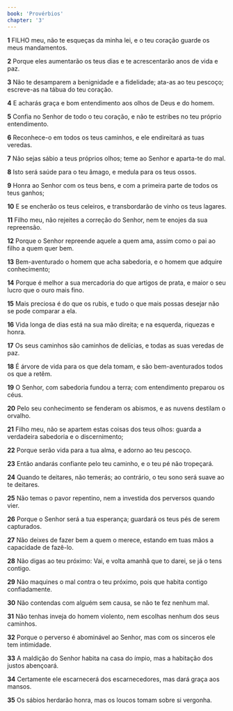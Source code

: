 ```yaml
---
book: 'Provérbios'
chapter: '3'
---
```


**1** FILHO meu, não te esqueças da minha lei, e o teu coração guarde os meus mandamentos.

**2** Porque eles aumentarão os teus dias e te acrescentarão anos de vida e paz.

**3** Não te desamparem a benignidade e a fidelidade; ata-as ao teu pescoço; escreve-as na tábua do teu coração.

**4** E acharás graça e bom entendimento aos olhos de Deus e do homem.

**5** Confia no Senhor de todo o teu coração, e não te estribes no teu próprio entendimento.

**6** Reconhece-o em todos os teus caminhos, e ele endireitará as tuas veredas.

**7** Não sejas sábio a teus próprios olhos; teme ao Senhor e aparta-te do mal.

**8** Isto será saúde para o teu âmago, e medula para os teus ossos.

**9** Honra ao Senhor com os teus bens, e com a primeira parte de todos os teus ganhos;

**10** E se encherão os teus celeiros, e transbordarão de vinho os teus lagares.

**11** Filho meu, não rejeites a correção do Senhor, nem te enojes da sua repreensão.

**12** Porque o Senhor repreende aquele a quem ama, assim como o pai ao filho a quem quer bem.

**13** Bem-aventurado o homem que acha sabedoria, e o homem que adquire conhecimento;

**14** Porque é melhor a sua mercadoria do que artigos de prata, e maior o seu lucro que o ouro mais fino.

**15** Mais preciosa é do que os rubis, e tudo o que mais possas desejar não se pode comparar a ela.

**16** Vida longa de dias está na sua mão direita; e na esquerda, riquezas e honra.

**17** Os seus caminhos são caminhos de delícias, e todas as suas veredas de paz.

**18** É árvore de vida para os que dela tomam, e são bem-aventurados todos os que a retêm.

**19** O Senhor, com sabedoria fundou a terra; com entendimento preparou os céus.

**20** Pelo seu conhecimento se fenderam os abismos, e as nuvens destilam o orvalho.

**21** Filho meu, não se apartem estas coisas dos teus olhos: guarda a verdadeira sabedoria e o discernimento;

**22** Porque serão vida para a tua alma, e adorno ao teu pescoço.

**23** Então andarás confiante pelo teu caminho, e o teu pé não tropeçará.

**24** Quando te deitares, não temerás; ao contrário, o teu sono será suave ao te deitares.

**25** Não temas o pavor repentino, nem a investida dos perversos quando vier.

**26** Porque o Senhor será a tua esperança; guardará os teus pés de serem capturados.

**27** Não deixes de fazer bem a quem o merece, estando em tuas mãos a capacidade de fazê-lo.

**28** Não digas ao teu próximo: Vai, e volta amanhã que to darei, se já o tens contigo.

**29** Não maquines o mal contra o teu próximo, pois que habita contigo confiadamente.

**30** Não contendas com alguém sem causa, se não te fez nenhum mal.

**31** Não tenhas inveja do homem violento, nem escolhas nenhum dos seus caminhos.

**32** Porque o perverso é abominável ao Senhor, mas com os sinceros ele tem intimidade.

**33** A maldição do Senhor habita na casa do ímpio, mas a habitação dos justos abençoará.

**34** Certamente ele escarnecerá dos escarnecedores, mas dará graça aos mansos.

**35** Os sábios herdarão honra, mas os loucos tomam sobre si vergonha.
